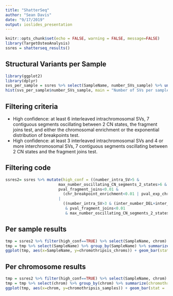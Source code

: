 ```yaml
---
title: "ShatterSeq"
author: "Sean Davis"
date: "9/17/2019"
output: ioslides_presentation
---
```


```r
knitr::opts_chunk$set(echo = FALSE, warning = FALSE, message=FALSE)
library(TargetOsteoAnalysis)
ssres = shatterseq_results()
```

## Structural Variants per Sample

```r
library(ggplot2)
library(dplyr)
svs_per_sample = ssres %>% select(SampleName, number_SVs_sample) %>% unique()
hist(svs_per_sample$number_SVs_sample, main = "Number of SVs per sample", xlab="Number of SVs")
```

## Filtering criteria

- High confidence: at least 6 interleaved intrachromosomal SVs, 7 contiguous segments oscillating between 2 CN states, the fragment joins test, and either the chromosomal enrichment
or the exponential distribution of breakpoints test.
- High confidence: at least 3 interleaved intrachromosomal SVs and 4 or more interchromosomal
SVs, 7 contiguous segments oscillating between 2 CN states and the fragment joins test.

## Filtering code

```r
ssres2= ssres %>% mutate(high_conf = ((number_intra_SV>5 & 
                       max_number_oscillating_CN_segments_2_states>6 &
                       pval_fragment_joins<0.01 & 
                         (chr_breakpoint_enrichment<0.01 | pval_exp_chr<0.01))) 
                       |
                         ((number_intra_SV>3 & (inter_number_DEL+inter_number_h2hINV+inter_number_t2tINV+inter_number_DUP>4)) 
                          & pval_fragment_joins<0.01 
                          & max_number_oscillating_CN_segments_2_states>6))
```

## Per sample results


```r
tmp = ssres2 %>% filter(high_conf==TRUE) %>% select(SampleName, chrom)
tmp = tmp %>% select(SampleName) %>% group_by(SampleName) %>% summarize(chromothripsis_chroms=n())
ggplot(tmp, aes(x=SampleName, y=chromothripsis_chroms)) + geom_bar(stat = 'identity') + theme(axis.text.x=element_text(angle = -45, hjust = 0))
```


## Per chromosome results


```r
tmp = ssres2 %>% filter(high_conf==TRUE) %>% select(SampleName, chrom)
tmp = tmp %>% select(chrom) %>% group_by(chrom) %>% summarize(chromothripsis_samples=n())
ggplot(tmp, aes(x=chrom, y=chromothripsis_samples)) + geom_bar(stat = 'identity')
```
